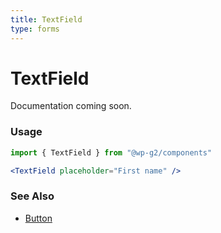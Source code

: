 ```yaml
---
title: TextField
type: forms
---
```


# TextField

Documentation coming soon.

### Usage

```jsx
import { TextField } from "@wp-g2/components"
```

```jsx live
<TextField placeholder="First name" />
```

### See Also

- [Button](./button)
